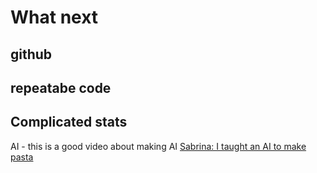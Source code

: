 # What next {#whatnext}

## github {#github}

## repeatabe code {#repeatablecode}



## Complicated stats {#adv_stats}
AI - this is a good video about making AI [Sabrina: I taught an AI to make pasta](https://youtu.be/Y_NvR5dIaOY?list=LLJ1tgo7aEDCRH3FJF6IJMdA)